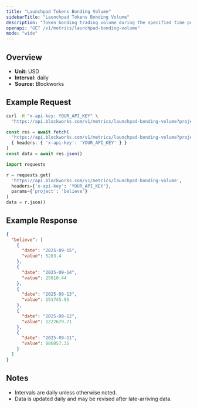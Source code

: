 ```yaml
---
title: "Launchpad Tokens Bonding Volume"
sidebarTitle: "Launchpad Tokens Bonding Volume"
description: "Token bonding trading volume during the specified time period for given launchpad."
openapi: "GET /v1/metrics/launchpad-bonding-volume"
mode: "wide"
---
```


## Overview

- **Unit:** USD
- **Interval:** daily
- **Source:** Blockworks

## Example Request

<CodeGroup>

```bash cURL
curl -H "x-api-key: YOUR_API_KEY" \
  "https://api.blockworks.com/v1/metrics/launchpad-bonding-volume?project=believe"
```

```typescript TypeScript
const res = await fetch(
  'https://api.blockworks.com/v1/metrics/launchpad-bonding-volume?project=believe',
  { headers: { 'x-api-key': 'YOUR_API_KEY' } }
)
const data = await res.json()
```

```python Python
import requests

r = requests.get(
  'https://api.blockworks.com/v1/metrics/launchpad-bonding-volume',
  headers={'x-api-key': 'YOUR_API_KEY'},
  params={'project': 'believe'}
)
data = r.json()
```

</CodeGroup>

## Example Response

```json
{
  "believe": [
    {
      "date": "2025-09-15",
      "value": 5283.4
    },
    {
      "date": "2025-09-14",
      "value": 25010.44
    },
    {
      "date": "2025-09-13",
      "value": 151745.95
    },
    {
      "date": "2025-09-12",
      "value": 1222679.71
    },
    {
      "date": "2025-09-11",
      "value": 886057.35
    }
  ]
}
```

## Notes
- Intervals are daily unless otherwise noted.
- Data is updated daily and may be revised after late-arriving data.